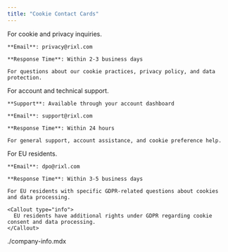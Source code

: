 ```yaml
---
title: "Cookie Contact Cards"
---
```


<Columns cols={4}>
  <Card title="Privacy Questions">
    For cookie and privacy inquiries.

    **Email**: privacy@rixl.com

    **Response Time**: Within 2-3 business days

    For questions about our cookie practices, privacy policy, and data protection.
  </Card>

  <Card title="General Support">
    For account and technical support.

    **Support**: Available through your account dashboard

    **Email**: support@rixl.com

    **Response Time**: Within 24 hours

    For general support, account assistance, and cookie preference help.
  </Card>

  <Card title="EU Data Protection Officer">
    For EU residents.

    **Email**: dpo@rixl.com

    **Response Time**: Within 3-5 business days

    For EU residents with specific GDPR-related questions about cookies and data processing.

    <Callout type="info">
      EU residents have additional rights under GDPR regarding cookie consent and data processing.
    </Callout>
  </Card>

  <include>./company-info.mdx</include>
</Columns>
